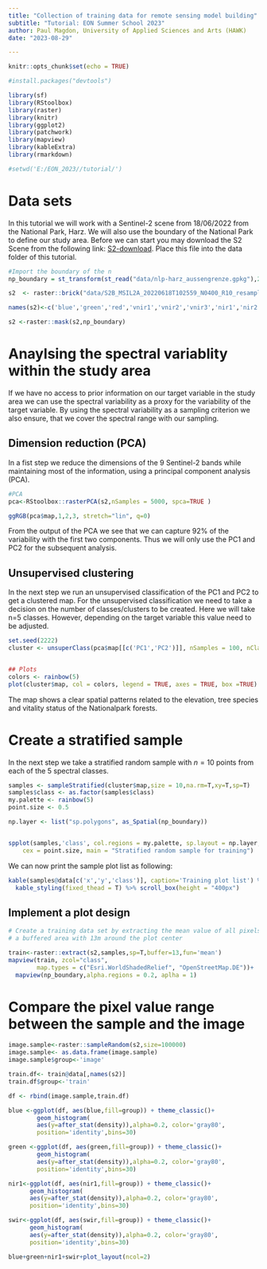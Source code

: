 ```yaml
---
title: "Collection of training data for remote sensing model building"
subtitle: "Tutorial: EON Summer School 2023"
author: Paul Magdon, University of Applied Sciences and Arts (HAWK)
date: "2023-08-29"

---
```




```r
knitr::opts_chunk$set(echo = TRUE)

#install.packages("devtools")

library(sf)
library(RStoolbox)
library(raster)
library(knitr)
library(ggplot2)
library(patchwork)
library(mapview)
library(kableExtra)
library(rmarkdown)

#setwd('E:/EON_2023//tutorial/')
```

# Data sets

In this tutorial we will work with a Sentinel-2 scene from 18/06/2022 from the
National Park, Harz. We will also use the boundary of the National Park to
define our study area. Before we can start you may download the S2 Scene from
the following link:
[S2-download](https://cloud.hawk.de/index.php/s/Sn2f8bg8GQEqJXR/download/S2B_MSIL2A_20220618T102559_N0400_R10_resampled_harz_np.tif).
Place this file into the data folder of this tutorial. 

```r
#Import the boundary of the n
np_boundary = st_transform(st_read("data/nlp-harz_aussengrenze.gpkg"),25832)

s2  <- raster::brick("data/S2B_MSIL2A_20220618T102559_N0400_R10_resampled_harz_np.tif")

names(s2)<-c('blue','green','red','vnir1','vnir2','vnir3','nir1','nir2','swir')

s2 <-raster::mask(s2,np_boundary)
```

# Anaylsing the spectral variablity within the study area


If we have no access to prior information on our target variable in the study
area we can use the spectral variability as a proxy for the variability of the
target variable. By using the spectral variability as a sampling criterion we 
also ensure, that we cover the spectral range with our sampling.

## Dimension reduction (PCA)

In a fist step we reduce the dimensions of the 9 Sentinel-2 bands while 
maintaining most of the information, using a principal component analysis (PCA).

```r

#PCA
pca<-RStoolbox::rasterPCA(s2,nSamples = 5000, spca=TRUE )

ggRGB(pca$map,1,2,3, stretch="lin", q=0)

```

From the output of the PCA we see that we can capture 92% of the variability
with the first two components. Thus we will only use the PC1 and PC2 for the 
subsequent analysis.

## Unsupervised clustering

In the next step we run an unsupervised classification of the PC1 and PC2 to get
a clustered map. For the unsupervised classification we need to take a decision
on the number of classes/clusters to be created. Here we will take n=5 classes.
However, depending on the target variable this value need to be adjusted.

```r

set.seed(2222)
cluster <- unsuperClass(pca$map[[c('PC1','PC2')]], nSamples = 100, nClasses = 5, nStarts = 5)


## Plots
colors <- rainbow(5)
plot(cluster$map, col = colors, legend = TRUE, axes = TRUE, box =TRUE)
```

The map shows a clear spatial patterns related to the elevation, tree species
and vitality status of the Nationalpark forests.

# Create a stratified sample

In the next step we take a stratified random sample with $n=10$ points from each
of the 5 spectral classes.

```r
samples <- sampleStratified(cluster$map,size = 10,na.rm=T,xy=T,sp=T)
samples$class <- as.factor(samples$class)
my.palette <- rainbow(5)
point.size <- 0.5

np.layer <- list("sp.polygons", as_Spatial(np_boundary))


spplot(samples,'class', col.regions = my.palette, sp.layout = np.layer,
    cex = point.size, main = "Stratified random sample for training")
```

We can now print the sample plot list as following:

```r

kable(samples@data[c('x','y','class')], caption='Training plot list') %>%
  kable_styling(fixed_thead = T) %>% scroll_box(height = "400px")
```

## Implement a plot design

```r
# Create a training data set by extracting the mean value of all pixels touching
# a buffered area with 13m around the plot center

train<-raster::extract(s2,samples,sp=T,buffer=13,fun='mean')
mapview(train, zcol="class",
        map.types = c("Esri.WorldShadedRelief", "OpenStreetMap.DE"))+
  mapview(np_boundary,alpha.regions = 0.2, aplha = 1)
```

# Compare the pixel value range between the sample and the image

```r
image.sample<-raster::sampleRandom(s2,size=100000)
image.sample<- as.data.frame(image.sample)
image.sample$group<-'image'

train.df<- train@data[,names(s2)]
train.df$group<-'train'

df <- rbind(image.sample,train.df)

blue <-ggplot(df, aes(blue,fill=group)) + theme_classic()+
        geom_histogram(
        aes(y=after_stat(density)),alpha=0.2, color='gray80',
        position='identity',bins=30)

green <-ggplot(df, aes(green,fill=group)) + theme_classic()+
        geom_histogram(
        aes(y=after_stat(density)),alpha=0.2, color='gray80',
        position='identity',bins=30)

nir1<-ggplot(df, aes(nir1,fill=group)) + theme_classic()+
      geom_histogram(
      aes(y=after_stat(density)),alpha=0.2, color='gray80',
      position='identity',bins=30)

swir<-ggplot(df, aes(swir,fill=group)) + theme_classic()+
      geom_histogram(
      aes(y=after_stat(density)),alpha=0.2, color='gray80',
      position='identity',bins=30)

blue+green+nir1+swir+plot_layout(ncol=2)
```
